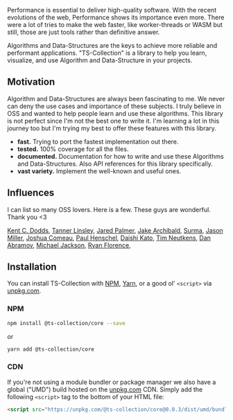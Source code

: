 Performance is essential to deliver high-quality software.
With the recent evolutions of the web, Performance shows its importance even more.
There were a lot of tries to make the web faster, like worker-threads or WASM but still, those are just tools rather than definitive answer.

Algorithms and Data-Structures are the keys to achieve more reliable and performant applications.
"TS-Collection" is a library to help you learn, visualize, and use Algorithm and Data-Structure in your projects.

## Motivation

Algorithm and Data-Structures are always been fascinating to me.
We never can deny the use cases and importance of these subjects.
I truly believe in OSS and wanted to help people learn and use these algorithms.
This library is not perfect since I'm not the best one to write it. I'm learning a lot in this journey too but
I'm trying my best to offer these features with this library.

- **fast.**
  Trying to port the fastest implementation out there.
- **tested.**
  100% coverage for all the files.
- **documented.**
  Documentation for how to write and use these Algorithms and Data-Structures.
  Also API references for this library specifically.
- **vast variety.** Implement the well-known and useful ones.

## Influences

I can list so many OSS lovers. Here is a few. These guys are wonderful. Thank you \<3

[Kent C. Dodds](https://github.com/kentcdodds),
[Tanner Linsley](https://github.com/tannerlinsley),
[Jared Palmer](https://github.com/jaredpalmer),
[Jake Archibald](https://github.com/jakearchibald),
[Surma](https://github.com/surma),
[Jason Miller](https://github.com/developit),
[Joshua Comeau](https://github.com/joshwcomeau),
[Paul Henschel](https://github.com/drcmda),
[Daishi Kato](https://github.com/dai-shi),
[Tim Neutkens](https://github.com/timneutkens),
[Dan Abramov](https://github.com/gaearon),
[Michael Jackson](https://github.com/mjackson),
[Ryan Florence](https://github.com/ryanflorence),

## Installation

You can install TS-Collection with [NPM](https://npmjs.com),
[Yarn](https://yarnpkg.com), or a good ol' `<script>` via
[unpkg.com](https://unpkg.com).

### NPM

```sh
npm install @ts-collection/core --save
```

or

```sh
yarn add @ts-collection/core
```

### CDN

If you're not using a module bundler or package manager we also have a global ("UMD") build hosted on the [unpkg.com](https://unpkg.com) CDN. Simply add the following `<script>` tag to the bottom of your HTML file:

```html
<script src="https://unpkg.com/@ts-collection/core@0.0.3/dist/umd/bundle.umd.js"></script>
```
